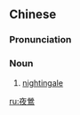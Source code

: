 {{also|夜莺}}
==Chinese==
{{zh-forms|s=夜莺}}

===Pronunciation===
{{zh-pron
|m=yèyīng
|c=je6 ang1
|cat=n
}}

===Noun===
{{zh-noun}}

# [[nightingale]]

{{zh-cat|Birds}}

[[ru:夜鶯]]